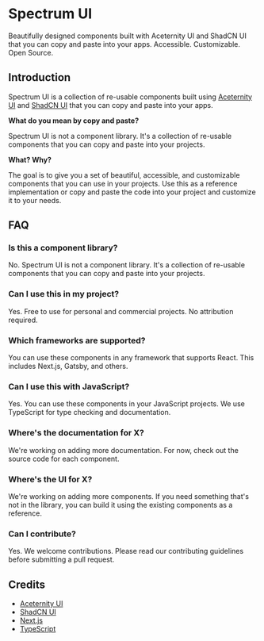 # Spectrum UI

Beautifully designed components built with Aceternity UI and ShadCN UI that you can copy and paste into your apps. Accessible. Customizable. Open Source.

## Introduction

Spectrum UI is a collection of re-usable components built using [Aceternity UI](https://ui.aceternity.com/) and [ShadCN UI](https://ui.shadcn.com) that you can copy and paste into your apps.

**What do you mean by copy and paste?**

Spectrum UI is not a component library. It's a collection of re-usable components that you can copy and paste into your projects.

**What? Why?**

The goal is to give you a set of beautiful, accessible, and customizable components that you can use in your projects. Use this as a reference implementation or copy and paste the code into your project and customize it to your needs.

## FAQ

### Is this a component library?

No. Spectrum UI is not a component library. It's a collection of re-usable components that you can copy and paste into your projects.

### Can I use this in my project?

Yes. Free to use for personal and commercial projects. No attribution required.

### Which frameworks are supported?

You can use these components in any framework that supports React. This includes Next.js, Gatsby, and others.

### Can I use this with JavaScript?

Yes. You can use these components in your JavaScript projects. We use TypeScript for type checking and documentation.

### Where's the documentation for X?

We're working on adding more documentation. For now, check out the source code for each component.

### Where's the UI for X?

We're working on adding more components. If you need something that's not in the library, you can build it using the existing components as a reference.

### Can I contribute?

Yes. We welcome contributions. Please read our contributing guidelines before submitting a pull request.

## Credits

- [Aceternity UI](https://ui.aceternity.com/)
- [ShadCN UI](https://ui.shadcn.com)
- [Next.js](https://nextjs.org)
- [TypeScript](https://www.typescriptlang.org)


